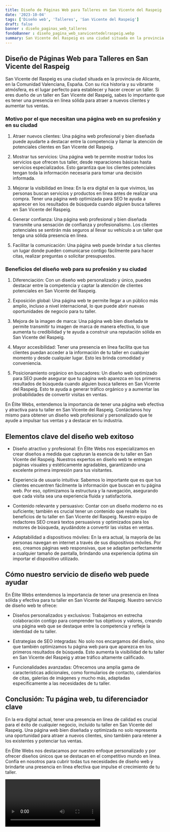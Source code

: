 ```yaml
---
title: Diseño de Páginas Web para Talleres en San Vicente del Raspeig
date: '2023-10-04'
tags: ['Diseño web', 'Talleres', 'San Vicente del Raspeig']
draft: false
banner : diseño_paginas_web_talleres
fondoBanner : diseño_pagina_web_sanvicentedelraspeig.webp
summary: San Vicente del Raspeig es una ciudad situada en la provincia de Alicante, en la Comunidad Valenciana, España. Con su rica historia y su vibrante atmósfera, es el lugar perfecto para establecer y hacer crecer un taller. Si eres dueño de un taller en San Vicente del Raspeig, sabes lo importante que es tener una presencia en línea sólida para atraer a nuevos clientes y aumentar tus ventas.
---
```


## Diseño de Páginas Web para Talleres en San Vicente del Raspeig

San Vicente del Raspeig es una ciudad situada en la provincia de Alicante, en la Comunidad Valenciana, España. Con su rica historia y su vibrante atmósfera, es el lugar perfecto para establecer y hacer crecer un taller. Si eres dueño de un taller en San Vicente del Raspeig, sabes lo importante que es tener una presencia en línea sólida para atraer a nuevos clientes y aumentar tus ventas.

### Motivo por el que necesitan una página web en su profesión y en su ciudad

1. Atraer nuevos clientes: Una página web profesional y bien diseñada puede ayudarte a destacar entre la competencia y llamar la atención de potenciales clientes en San Vicente del Raspeig.

2. Mostrar tus servicios: Una página web te permite mostrar todos los servicios que ofrecen tus taller, desde reparaciones básicas hasta servicios especializados. Esto garantiza que los clientes potenciales tengan toda la información necesaria para tomar una decisión informada.

3. Mejorar la visibilidad en línea: En la era digital en la que vivimos, las personas buscan servicios y productos en línea antes de realizar una compra. Tener una página web optimizada para SEO te ayuda a aparecer en los resultados de búsqueda cuando alguien busca talleres en San Vicente del Raspeig.

4. Generar confianza: Una página web profesional y bien diseñada transmite una sensación de confianza y profesionalismo. Los clientes potenciales se sentirán más seguros al llevar su vehículo a un taller que tenga una sólida presencia en línea.

5. Facilitar la comunicación: Una página web puede brindar a tus clientes un lugar donde pueden comunicarse contigo fácilmente para hacer citas, realizar preguntas o solicitar presupuestos.

### Beneficios del diseño web para su profesión y su ciudad

1. Diferenciación: Con un diseño web personalizado y único, puedes destacar entre la competencia y captar la atención de clientes potenciales en San Vicente del Raspeig.

2. Exposición global: Una página web te permite llegar a un público más amplio, incluso a nivel internacional, lo que puede abrir nuevas oportunidades de negocio para tu taller.

3. Mejora de la imagen de marca: Una página web bien diseñada te permite transmitir tu imagen de marca de manera efectiva, lo que aumenta tu credibilidad y te ayuda a construir una reputación sólida en San Vicente del Raspeig.

4. Mayor accesibilidad: Tener una presencia en línea facilita que tus clientes puedan acceder a la información de tu taller en cualquier momento y desde cualquier lugar. Esto les brinda comodidad y conveniencia.

5. Posicionamiento orgánico en buscadores: Un diseño web optimizado para SEO puede asegurar que tu página web aparezca en los primeros resultados de búsqueda cuando alguien busca talleres en San Vicente del Raspeig. Esto te ayuda a generar tráfico orgánico y a aumentar las probabilidades de convertir visitas en ventas.

En Élite Webs, entendemos la importancia de tener una página web efectiva y atractiva para tu taller en San Vicente del Raspeig. Contáctanos hoy mismo para obtener un diseño web profesional y personalizado que te ayude a impulsar tus ventas y a destacar en tu industria.

<GifSeo />

<Cta />

## Elementos clave del diseño web exitoso

- Diseño atractivo y profesional: En Élite Webs nos especializamos en crear diseños a medida que capturan la esencia de tu taller en San Vicente del Raspeig. Nuestros expertos en diseño web te entregan páginas visuales y estéticamente agradables, garantizando una excelente primera impresión para tus visitantes.

- Experiencia de usuario intuitiva: Sabemos lo importante que es que tus clientes encuentren fácilmente la información que buscan en tu página web. Por eso, optimizamos la estructura y la navegación, asegurando que cada visita sea una experiencia fluida y satisfactoria.

- Contenido relevante y persuasivo: Contar con un diseño moderno no es suficiente; también es crucial tener un contenido que resalte los beneficios de tu taller en San Vicente del Raspeig. Nuestro equipo de redactores SEO creará textos persuasivos y optimizados para los motores de búsqueda, ayudándote a convertir las visitas en ventas.

- Adaptabilidad a dispositivos móviles: En la era actual, la mayoría de las personas navegan en internet a través de sus dispositivos móviles. Por eso, creamos páginas web responsivas, que se adaptan perfectamente a cualquier tamaño de pantalla, brindando una experiencia óptima sin importar el dispositivo utilizado.

## Cómo nuestro servicio de diseño web puede ayudar

En Élite Webs entendemos la importancia de tener una presencia en línea sólida y efectiva para tu taller en San Vicente del Raspeig. Nuestro servicio de diseño web te ofrece:

- Diseños personalizados y exclusivos: Trabajamos en estrecha colaboración contigo para comprender tus objetivos y valores, creando una página web que se destaque entre la competencia y refleje la identidad de tu taller.

- Estrategias de SEO integradas: No solo nos encargamos del diseño, sino que también optimizamos tu página web para que aparezca en los primeros resultados de búsqueda. Esto aumenta la visibilidad de tu taller en San Vicente del Raspeig y atrae tráfico altamente calificado.

- Funcionalidades avanzadas: Ofrecemos una amplia gama de características adicionales, como formularios de contacto, calendarios de citas, galerías de imágenes y mucho más, adaptadas específicamente a las necesidades de tu taller.

## Conclusión: Tu página web, tu diferenciador clave

En la era digital actual, tener una presencia en línea de calidad es crucial para el éxito de cualquier negocio, incluido tu taller en San Vicente del Raspeig. Una página web bien diseñada y optimizada no solo representa una oportunidad para atraer a nuevos clientes, sino también para retener a los existentes y potenciar tus ventas.

En Élite Webs nos destacamos por nuestro enfoque personalizado y por ofrecer diseños únicos que se destacan en el competitivo mundo en línea. Confía en nosotros para cubrir todas tus necesidades de diseño web y brindarte una presencia en línea efectiva que impulse el crecimiento de tu taller.

<Video />

<CtaBot job='Talleres' city='San Vicente del Raspeig'/>

<Gmaps query='San Vicente del Raspeig+españa+maps' />